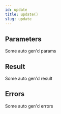 ```yaml
---
id: update
title: update()
slug: update
---
```







## Parameters

Some auto gen'd params

## Result

Some auto gen'd result

## Errors

Some auto gen'd errors